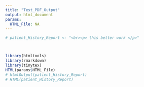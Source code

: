 ```yaml
---
title: "Test_PDF_Output"
output: html_document
params:
  HTML_File: NA
---
```


```r
# patient_History_Report <- "<br><p> this better work </p>"



library(htmltools)
library(rmarkdown)
library(tinytex)
HTML(params$HTML_File)
# htmlOutput(patient_History_Report)
# HTML(patient_History_Report)
```


